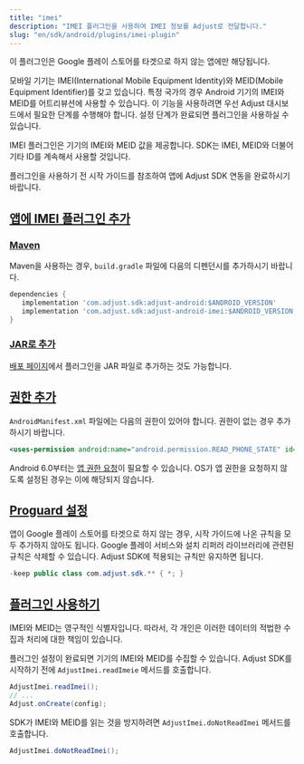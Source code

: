 ```yaml
---
title: "imei"
description: "IMEI 플러그인을 사용하여 IMEI 정보를 Adjust로 전달합니다."
slug: "en/sdk/android/plugins/imei-plugin"
---
```

<callout type="important"> 

이 플러그인은 Google 플레이 스토어를 타겟으로 하지 않는 앱에만 해당됩니다.
</Callout> 

모바일 기기는 IMEI\(International Mobile Equipment Identity\)와 MEID\(Mobile Equipment Identifier\)를 갖고 있습니다. 특정 국가의 경우 Android 기기의 IMEI와 MEID를 어트리뷰션에 사용할 수 있습니다. 이 기능을 사용하려면 우선 Adjust 대시보드에서 필요한 단계를 수행해야 합니다. 설정 단계가 완료되면 플러그인을 사용하실 수 있습니다.

IMEI 플러그인은 기기의 IMEI와 MEID 값을 제공합니다. SDK는 IMEI, MEID와 더불어 기타 ID를 계속해서 사용할 것입니다.

플러그인을 사용하기 전 시작 가이드를 참조하여 앱에 Adjust SDK 연동을 완료하시기 바랍니다.

[앱에 IMEI 플러그인 추가](add-imei-plugin-to-your-app)
----------------------------------------------

### [Maven](maven)

Maven을 사용하는 경우, `build.gradle` 파일에 다음의 디펜던시를 추가하시기 바랍니다. 

```groovy
dependencies {
   implementation 'com.adjust.sdk:adjust-android:$ANDROID_VERSION'
   implementation 'com.adjust.sdk:adjust-android-imei:$ANDROID_VERSION'
}
```

### [JAR로 추가](add-as-jar)

[배포 페이지](https://github.com/adjust/android_sdk/releases)에서 플러그인을 JAR 파일로 추가하는 것도 가능합니다.

[권한 추가](add-permission)
-----------------------

`AndroidManifest.xml` 파일에는 다음의 권한이 있어야 합니다. 권한이 없는 경우 추가하시기 바랍니다.

```xml
<uses-permission android:name="android.permission.READ_PHONE_STATE" id="sl-md0000000" />
```

Android 6\.0부터는 [앱 권한 요청](https://developer.android.com/training/permissions/requesting)이 필요할 수 있습니다. OS가 앱 권한을 요청하지 않도록 설정된 경우는 이에 해당되지 않습니다.

[Proguard 설정](proguard-settings)
--------------------------------

앱이 Google 플레이 스토어를 타겟으로 하지 않는 경우, 시작 가이드에 나온 규칙을 모두 추가하지 않아도 됩니다. Google 플레이 서비스와 설치 리퍼러 라이브러리에 관련된 규칙은 삭제할 수 있습니다. Adjust SDK에 적용되는 규칙만 유지하면 됩니다.

```java
-keep public class com.adjust.sdk.** { *; }
```

[플러그인 사용하기](use-the-plugin)
---------------------------

<callout type="important"> 

IMEI와 MEID는 영구적인 식별자입니다. 따라서, 각 개인은 이러한 데이터의 적법한 수집과 처리에 대한 책임이 있습니다.
</Callout> 

플러그인 설정이 완료되면 기기의 IMEI와 MEID를 수집할 수 있습니다. Adjust SDK를 시작하기 전에 `AdjustImei.readImeie` 메서드를 호출합니다.
<tabs> <tab title="Java"> 

```java
AdjustImei.readImei();
// ...
Adjust.onCreate(config);
```

</Tab> </Tabs> 

SDK가 IMEI와 MEID를 읽는 것을 방지하려면 `AdjustImei.doNotReadImei` 메서드를 호출합니다.
<tabs> <tab title="Java"> 

```java
AdjustImei.doNotReadImei();
```

</Tab> </Tabs>


